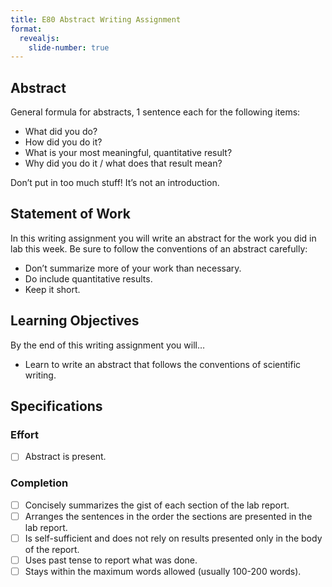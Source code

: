 ```yaml
---
title: E80 Abstract Writing Assignment
format:
  revealjs:
    slide-number: true
---
```


## Abstract

General formula for abstracts, 1 sentence each for the following items:

- What did you do?
- How did you do it?
- What is your most meaningful, quantitative result?
- Why did you do it / what does that result mean?

Don’t put in too much stuff! It’s not an introduction.

## Statement of Work

In this writing assignment you will write an abstract for the work you did in lab this week.
Be sure to follow the conventions of an abstract carefully:

- Don’t summarize more of your work than necessary.
- Do include quantitative results.
- Keep it short.

## Learning Objectives

By the end of this writing assignment you will...

- Learn to write an abstract that follows the conventions of scientific writing. 

## Specifications {.smaller}

### Effort

- [ ] Abstract is present.

### Completion

- [ ]	Concisely summarizes the gist of each section of the lab report.
- [ ]	Arranges the sentences in the order the sections are presented in the lab report.
- [ ]	Is self-sufficient and does not rely on results presented only in the body of the report.
- [ ]	Uses past tense to report what was done.
- [ ]	Stays within the maximum words allowed (usually 100-200 words).
